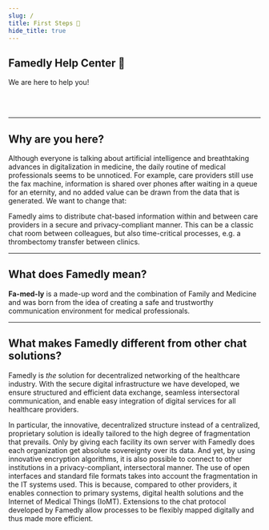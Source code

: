 ```yaml
---
slug: /
title: First Steps 🎉
hide_title: true
---
```



<div class="hero hero--primary">
  <div class="container">
    <h2 class="hero__title">Famedly Help Center 👋</h2>
    <p class="hero__subtitle">We are here to help you! </p>
  </div>
</div>
<br></br>

---

## Why are you here?

Although everyone is talking about artificial intelligence and breathtaking advances in digitalization in medicine, the daily routine of medical professionals seems to be unnoticed. For example, care providers still use the fax machine, information is shared over phones after waiting in a queue for an eternity, and no added value can be drawn from the data that is generated. We want to change that:

Famedly aims to distribute chat-based information within and between care providers in a secure and privacy-compliant manner. This can be a classic chat room between colleagues, but also time-critical processes, e.g. a thrombectomy transfer between clinics.

---

## What does Famedly mean?

**Fa-med-ly** is a made-up word and the combination of Family and Medicine and was born from the idea of creating a safe and trustworthy communication environment for medical professionals.

---

## What makes Famedly different from other chat solutions?

Famedly is *the* solution for decentralized networking of the healthcare industry. With the secure digital infrastructure we have developed, we ensure structured and efficient data exchange, seamless intersectoral communication, and enable easy integration of digital services for all healthcare providers.

In particular, the innovative, decentralized structure instead of a centralized, proprietary solution is ideally tailored to the high degree of fragmentation that prevails. Only by giving each facility its own server with Famedly does each organization get absolute sovereignty over its data. And yet, by using innovative encryption algorithms, it is also possible to connect to other institutions in a privacy-compliant, intersectoral manner. The use of open interfaces and standard file formats takes into account the fragmentation in the IT systems used. This is because, compared to other providers, it enables connection to primary systems, digital health solutions and the Internet of Medical Things (IoMT). Extensions to the chat protocol developed by Famedly allow processes to be flexibly mapped digitally and thus made more efficient.
